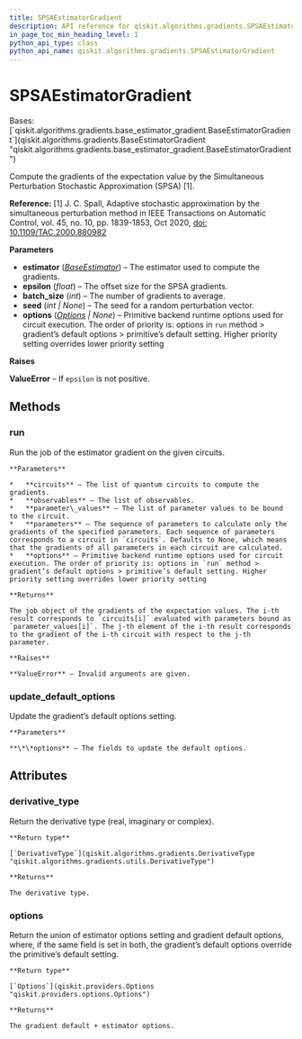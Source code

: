 ```yaml
---
title: SPSAEstimatorGradient
description: API reference for qiskit.algorithms.gradients.SPSAEstimatorGradient
in_page_toc_min_heading_level: 1
python_api_type: class
python_api_name: qiskit.algorithms.gradients.SPSAEstimatorGradient
---
```


# SPSAEstimatorGradient

<Class id="qiskit.algorithms.gradients.SPSAEstimatorGradient" isDedicatedPage={true} github="https://github.com/qiskit/qiskit/tree/stable/0.23/qiskit/algorithms/gradients/spsa_estimator_gradient.py" signature="SPSAEstimatorGradient(estimator, epsilon, batch_size=1, seed=None, options=None)">
  Bases: [`qiskit.algorithms.gradients.base_estimator_gradient.BaseEstimatorGradient`](qiskit.algorithms.gradients.BaseEstimatorGradient "qiskit.algorithms.gradients.base_estimator_gradient.BaseEstimatorGradient")

  Compute the gradients of the expectation value by the Simultaneous Perturbation Stochastic Approximation (SPSA) \[1].

  **Reference:** \[1] J. C. Spall, Adaptive stochastic approximation by the simultaneous perturbation method in IEEE Transactions on Automatic Control, vol. 45, no. 10, pp. 1839-1853, Oct 2020, [doi: 10.1109/TAC.2000.880982](https://ieeexplore.ieee.org/document/880982)

  **Parameters**

  *   **estimator** ([*BaseEstimator*](qiskit.primitives.BaseEstimator "qiskit.primitives.BaseEstimator")) – The estimator used to compute the gradients.
  *   **epsilon** (*float*) – The offset size for the SPSA gradients.
  *   **batch\_size** (*int*) – The number of gradients to average.
  *   **seed** (*int | None*) – The seed for a random perturbation vector.
  *   **options** ([*Options*](qiskit.providers.Options "qiskit.providers.Options") *| None*) – Primitive backend runtime options used for circuit execution. The order of priority is: options in `run` method > gradient’s default options > primitive’s default setting. Higher priority setting overrides lower priority setting

  **Raises**

  **ValueError** – If `epsilon` is not positive.

  ## Methods

  ### run

  <Function id="qiskit.algorithms.gradients.SPSAEstimatorGradient.run" name="run" signature="SPSAEstimatorGradient.run(circuits, observables, parameter_values, parameters=None, **options)">
    Run the job of the estimator gradient on the given circuits.

    **Parameters**

    *   **circuits** – The list of quantum circuits to compute the gradients.
    *   **observables** – The list of observables.
    *   **parameter\_values** – The list of parameter values to be bound to the circuit.
    *   **parameters** – The sequence of parameters to calculate only the gradients of the specified parameters. Each sequence of parameters corresponds to a circuit in `circuits`. Defaults to None, which means that the gradients of all parameters in each circuit are calculated.
    *   **options** – Primitive backend runtime options used for circuit execution. The order of priority is: options in `run` method > gradient’s default options > primitive’s default setting. Higher priority setting overrides lower priority setting

    **Returns**

    The job object of the gradients of the expectation values. The i-th result corresponds to `circuits[i]` evaluated with parameters bound as `parameter_values[i]`. The j-th element of the i-th result corresponds to the gradient of the i-th circuit with respect to the j-th parameter.

    **Raises**

    **ValueError** – Invalid arguments are given.
  </Function>

  ### update\_default\_options

  <Function id="qiskit.algorithms.gradients.SPSAEstimatorGradient.update_default_options" name="update_default_options" signature="SPSAEstimatorGradient.update_default_options(**options)">
    Update the gradient’s default options setting.

    **Parameters**

    **\*\*options** – The fields to update the default options.
  </Function>

  ## Attributes

  ### derivative\_type

  <Attribute id="qiskit.algorithms.gradients.SPSAEstimatorGradient.derivative_type" name="derivative_type">
    Return the derivative type (real, imaginary or complex).

    **Return type**

    [`DerivativeType`](qiskit.algorithms.gradients.DerivativeType "qiskit.algorithms.gradients.utils.DerivativeType")

    **Returns**

    The derivative type.
  </Attribute>

  ### options

  <Attribute id="qiskit.algorithms.gradients.SPSAEstimatorGradient.options" name="options">
    Return the union of estimator options setting and gradient default options, where, if the same field is set in both, the gradient’s default options override the primitive’s default setting.

    **Return type**

    [`Options`](qiskit.providers.Options "qiskit.providers.options.Options")

    **Returns**

    The gradient default + estimator options.
  </Attribute>
</Class>

